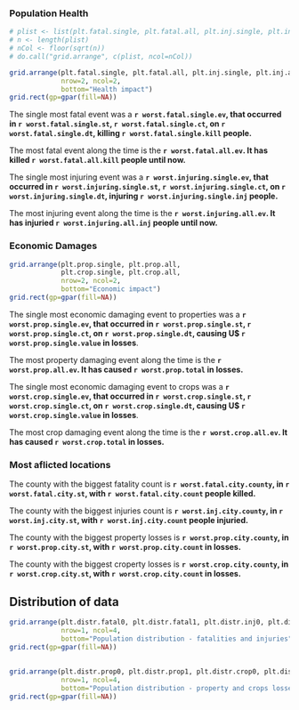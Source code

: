 
### Population Health


```r

# plist <- list(plt.fatal.single, plt.fatal.all, plt.inj.single, plt.inj.all)
# n <- length(plist)
# nCol <- floor(sqrt(n))
# do.call("grid.arrange", c(plist, ncol=nCol))

grid.arrange(plt.fatal.single, plt.fatal.all, plt.inj.single, plt.inj.all, 
             nrow=2, ncol=2,
             bottom="Health impact")
grid.rect(gp=gpar(fill=NA))
```



The single most fatal event was a **`r worst.fatal.single.ev`, that occurred in `r worst.fatal.single.st`, `r worst.fatal.single.ct`, on `r worst.fatal.single.dt`, killing `r worst.fatal.single.kill` people.**


The most fatal event along the time is the **`r worst.fatal.all.ev`. It has killed `r worst.fatal.all.kill` people until now.**


The single most injuring event was a **`r worst.injuring.single.ev`, that occurred in `r worst.injuring.single.st`, `r worst.injuring.single.ct`, on `r worst.injuring.single.dt`, injuring `r worst.injuring.single.inj` people.**

The most injuring event along the time is the **`r worst.injuring.all.ev`. It has injuried `r worst.injuring.all.inj` people until now.**

### Economic Damages


```r
grid.arrange(plt.prop.single, plt.prop.all,
             plt.crop.single, plt.crop.all,
             nrow=2, ncol=2,
             bottom="Economic impact")
grid.rect(gp=gpar(fill=NA))
```


The single most economic damaging  event to properties was a **`r worst.prop.single.ev`, that occurred in `r worst.prop.single.st`, `r worst.prop.single.ct`, on `r worst.prop.single.dt`, causing U$ `r worst.prop.single.value` in losses**.


The most property damaging event along the time is the **`r worst.prop.all.ev`. It has caused `r worst.prop.total` in losses.**


The single most economic damaging  event to crops was a **`r worst.crop.single.ev`, that occurred in `r worst.crop.single.st`, `r worst.crop.single.ct`, on `r worst.crop.single.dt`, causing U$ `r worst.crop.single.value` in losses**.


The most crop damaging event along the time is the **`r worst.crop.all.ev`. It has caused `r worst.crop.total` in losses.**


### Most aflicted locations

The county with the biggest fatality count is **`r worst.fatal.city.county`, in  `r worst.fatal.city.st`, with `r worst.fatal.city.count` people killed.**


The county with the biggest injuries count is **`r worst.inj.city.county`, in  `r worst.inj.city.st`, with `r worst.inj.city.count` people injuried.**

The county with the biggest property losses is **`r worst.prop.city.county`, in  `r worst.prop.city.st`, with `r worst.prop.city.count` in losses.**

The county with the biggest croperty losses is **`r worst.crop.city.county`, in  `r worst.crop.city.st`, with `r worst.crop.city.count` in losses.**


## Distribution of data

```r
grid.arrange(plt.distr.fatal0, plt.distr.fatal1, plt.distr.inj0, plt.distr.inj1, 
             nrow=1, ncol=4, 
             bottom="Population distribution - fatalities and injuries")
grid.rect(gp=gpar(fill=NA))             
             
             
grid.arrange(plt.distr.prop0, plt.distr.prop1, plt.distr.crop0, plt.distr.crop1, 
             nrow=1, ncol=4, 
             bottom="Population distribution - property and crops losses")
grid.rect(gp=gpar(fill=NA))   
```
